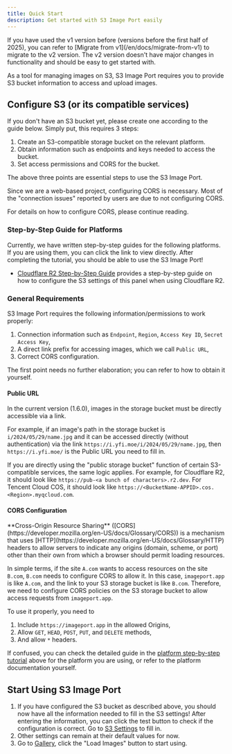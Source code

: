 ```yaml
---
title: Quick Start
description: Get started with S3 Image Port easily
---
```


<Callout>
  If you have used the v1 version before (versions before the first half of
  2025), you can refer to [Migrate from v1](/en/docs/migrate-from-v1) to migrate
  to the v2 version. The v2 version doesn't have major changes in functionality
  and should be easy to get started with.
</Callout>

As a tool for managing images on S3, S3 Image Port requires you to provide S3 bucket information to access and upload images.

## Configure S3 (or its compatible services)

If you don't have an S3 bucket yet, please create one according to the guide below. Simply put, this requires 3 steps:

1. Create an S3-compatible storage bucket on the relevant platform.
2. Obtain information such as endpoints and keys needed to access the bucket.
3. Set access permissions and CORS for the bucket.

The above three points are essential steps to use the S3 Image Port.

<Callout type="warning">
Since we are a web-based project, configuring CORS is necessary. Most of the "connection issues" reported by users are due to not configuring CORS.

For details on how to configure CORS, please continue reading.

</Callout>

### Step-by-Step Guide for Platforms

Currently, we have written step-by-step guides for the following platforms. If you are using them, you can click the link to view directly. After completing the tutorial, you should be able to use the S3 Image Port!

- [Cloudflare R2 Step-by-Step Guide](/en/docs/for-cloudflare-r2) provides a step-by-step guide on how to configure the S3 settings of this panel when using Cloudflare R2.

### General Requirements

S3 Image Port requires the following information/permissions to work properly:

1. Connection information such as `Endpoint`, `Region`, `Access Key ID`, `Secret Access Key`,
2. A direct link prefix for accessing images, which we call `Public URL`,
3. Correct CORS configuration.

The first point needs no further elaboration; you can refer to how to obtain it yourself.

#### Public URL

In the current version (1.6.0), images in the storage bucket must be directly accessible via a link.

For example, if an image's path in the storage bucket is `i/2024/05/29/name.jpg` and it can be accessed directly (without authentication) via the link `https://i.yfi.moe/i/2024/05/29/name.jpg`, then `https://i.yfi.moe/` is the Public URL you need to fill in.

If you are directly using the "public storage bucket" function of certain S3-compatible services, the same logic applies. For example, for Cloudflare R2, it should look like `https://pub-<a bunch of characters>.r2.dev`. For Tencent Cloud COS, it should look like `https://<BucketName-APPID>.cos.<Region>.myqcloud.com`.

#### CORS Configuration

<Callout title="What is CORS?">
**Cross-Origin Resource Sharing** ([CORS](https://developer.mozilla.org/en-US/docs/Glossary/CORS)) is a mechanism that uses [HTTP](https://developer.mozilla.org/en-US/docs/Glossary/HTTP) headers to allow servers to indicate any origins (domain, scheme, or port) other than their own from which a browser should permit loading resources.

In simple terms, if the site `A.com` wants to access resources on the site `B.com`, `B.com` needs to configure CORS to allow it. In this case, `imageport.app` is like `A.com`, and the link to your S3 storage bucket is like `B.com`. Therefore, we need to configure CORS policies on the S3 storage bucket to allow access requests from `imageport.app`.

</Callout>

To use it properly, you need to

1. Include `https://imageport.app` in the allowed Origins,
2. Allow `GET`, `HEAD`, `POST`, `PUT`, and `DELETE` methods,
3. And allow `*` headers.

If confused, you can check the detailed guide in the [platform step-by-step tutorial](#step-by-step-guide-for-platforms) above for the platform you are using, or refer to the platform documentation yourself.

## Start Using S3 Image Port

1. If you have configured the S3 bucket as described above, you should now have all the information needed to fill in the S3 settings! After entering the information, you can click the test button to check if the configuration is correct.
   Go to [S3 Settings](/en/settings/s3) to fill in.
2. Other settings can remain at their default values for now.
3. Go to [Gallery](/en/gallery), click the "Load Images" button to start using.
